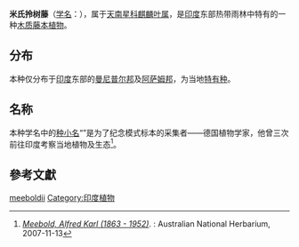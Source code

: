 {{Speciesbox
| status = NE
| status_system = IUCN3.1
| status_ref ={{r|IUCN}}
| taxon=Epipremnum meeboldii
| binomial_authority = [[K.Krause|K.Krause]], 1910
| synonyms_ref ={{r|theplantlist}}
| synonyms =
（无其它异名）
}}
'''米氏拎树藤'''（[[学名|学名]]：''{{lang|la|Epipremnum meeboldii}}''），属于[[天南星科|天南星科]][[麒麟叶属|麒麟叶属]]，是[[印度|印度]]东部热带雨林中特有的一种[[木质|木质]][[藤本植物|藤本植物]]。

==分布==
本种仅分布于[[印度|印度]]东部的[[曼尼普尔邦|曼尼普尔邦]]及[[阿萨姆邦|阿萨姆邦]]，为当地[[特有种|特有种]]{{r|kew}}。

==名称==
本种学名中的[[种小名|种小名]]“''{{lang|la|meeboldii}}''”是为了纪念模式标本的采集者——德国植物学家{{le|阿尔弗雷德·米博尔德|Alfred Meebold}}，他曾三次前往印度考察当地植物及生态<ref>''[http://www.anbg.gov.au/biography/meebold-alfred-karl.html Meebold, Alfred Karl (1863 - 1952)]''. : Australian National Herbarium, 2007-11-13</ref>。

==參考文獻==
{{reflist|refs=
<ref name="theplantlist">[http://www.theplantlist.org/tpl1.1/record/kew-70496 ''Epipremnum meeboldii'' K.Krause]. In: ''The Plant List'' (2013). Version 1.1. Published on the Internet; http://www.theplantlist.org/ [2015-2-18]. </ref>
<ref name="IUCN">[[The_IUCN_Red_List_of_Threatened_Species|The IUCN Red List of Threatened Species]]. Version 2014.3. <[http://www.iucnredlist.org www.iucnredlist.org]>. Downloaded on 18 February 2015.</ref>
<ref name="kew">[http://apps.kew.org/wcsp/namedetail.do?name_id=70496 ''Epipremnum meeboldii'' K.Krause]. In: Govaerts, R. (2015). ''World Checklist of Araceae''. Facilitated by the Royal Botanic Gardens, Kew. Published on the Internet; http://apps.kew.org/wcsp/ Retrieved 2015-2-18.</ref>
}}

{{commonscat|Epipremnum meeboldii}}
{{wikispecies|Epipremnum meeboldii}}

{{taxonbar}}
{{Araceae-stub}}
[[Category:麒麟叶属|meeboldii]]
[[Category:印度植物|Category:印度植物]]